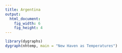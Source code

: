 ```yaml
---
title: Argentina
output:
  html_document:
    fig_width: 6
    fig_height: 4
---
```

```r

library(dygraphs)
dygraph(nhtemp, main = "New Haven as Temperatures")
```

